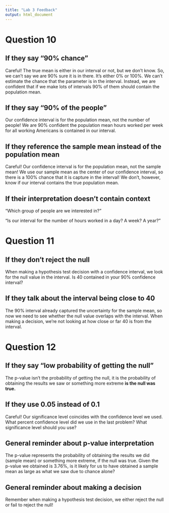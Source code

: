 ```yaml
---
title: "Lab 3 Feedback"
output: html_document
---
```

# Question 10

## If they say "90% chance"

Careful! The true mean is either in our interval or not, but we don't know. So, 
we can't say we are 90% sure it is in there. It's either 0% or 100%. We can't 
estimate the chance that the parameter is in the interval. Instead, we are 
confident that if we make lots of intervals 90% of them should contain the
population mean. 

## If they say "90% of the people"

Our confidence interval is for the population mean, not the number of people! 
We are 90% confident the population mean hours worked per week for all 
working Americans is contained in our interval. 

## If they reference the sample mean instead of the population mean

Careful! Our confidence interval is for the population mean, not the sample
mean! We use our sample mean as the center of our confidence interval, so there
is a 100% chance that it is capture in the interval! We don't, however, know if 
our interval contains the true population mean. 

## If their interpretation doesn't contain context

"Which group of people are we interested in?"

"Is our interval for the number of hours worked in a day? A week? A year?"

# Question 11

## If they don't reject the null

When making a hypothesis test decision with a confidence interval, we look 
for the null value in the interval. Is 40 contained in your 90% confidence 
interval?

## If they talk about the interval being close to 40

The 90% interval already captured the uncertainty for the sample mean, so now
we need to see whether the null value overlaps with the interval. When making 
a decision, we're not looking at how close or far 40 is from the interval. 

# Question 12

## If they say "low probability of getting the null"

The p-value isn't the probability of getting the null, it 
is the probability of obtaining the results we saw or something
more extreme **is the null was true.**

## If they use 0.05 instead of 0.1

Careful! Our significance level coincides with the confidence level we used.
What percent confidence level did we use in the last problem? What significance
level should you use?

## General reminder about p-value interpretation

The p-value represents the probability of obtaining the results we did (sample
mean) or something more extreme, if the null was true. Given the p-value we 
obtained is 3.76%, is it likely for us to have obtained a sample mean as large
as what we saw due to chance alone?

## General reminder about making a decision

Remember when making a hypothesis test decision, we either reject the null or 
fail to reject the null!
